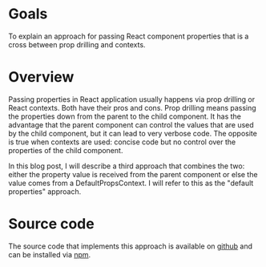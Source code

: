 # Goals

To explain an approach for passing React component properties that is a cross between prop drilling
and contexts.

# Overview

Passing properties in React application usually happens via prop drilling or React contexts. Both have their pros and cons.
Prop drilling means passing the properties down from the parent to the child component. It has the advantage that the parent
component can control the values that are used by the child component, but it can lead to very verbose code.
The opposite is true when contexts are used: concise code but no control over the properties of the child component.

In this blog post, I will describe a third approach that combines the two: either the property value is
received from the parent component or else the value comes from a DefaultPropsContext. I will refer to this as the "default properties" approach.

# Source code

The source code that implements this approach is available on [github](https://github.com/mnieber/react-default-props-context)
and can be installed via [npm](https://www.npmjs.com/package/react-default-props-context).
